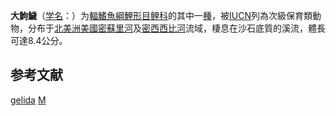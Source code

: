 {{Speciesbox
| taxon = Macrhybopsis gelida
| binomial_authority = [[Girard|Girard]], 1856
| status = VU
| status_system = IUCN3.1
| synonyms = *''Gobio gelidus''<br /><small>Girard, 1856</small>
*''Hybopsis gelida''<br /><small>Girard, 1856</small>
}}

'''大鮈鱥'''（[[学名|学名]]：{{lang|la|''Macrhybopsis gelida''}}）为[[輻鰭魚綱|輻鰭魚綱]][[鯉形目|鯉形目]][[鲤科|鲤科]]的其中一[[種|種]]，被[[IUCN|IUCN]]列為次級保育類動物，分布于[[北美洲|北美洲]][[美國|美國]][[密蘇里河|密蘇里河]]及[[密西西比河|密西西比河]]流域，棲息在沙石底質的溪流，體長可達8.4公分。

== 参考文献 ==
{{reflist}}

{{鯉形目小作品}}

{{Taxonbar}}
[[Category:大鮈鱥屬|gelida]]
[[Category:1856年描述的魚類|M]]